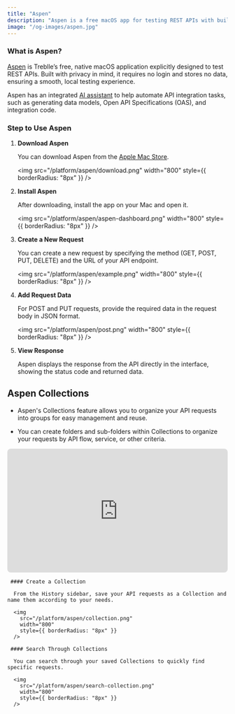 ```yaml
---
title: "Aspen"
description: "Aspen is a free macOS app for testing REST APIs with built-in AI assistance. No login required, no data stored—just a fast, local API testing experience."
image: "/og-images/aspen.jpg"
---
```


### What is Aspen?

[Aspen](https://treblle.com/product/aspen) is Treblle’s free, native macOS application explicitly designed to test REST APIs. Built with privacy in mind, it requires no login and stores no data, ensuring a smooth, local testing experience.

Aspen has an integrated [AI assistant](https://treblle.com/product/alfred) to help automate API integration tasks, such as generating data models, Open API Specifications (OAS), and integration code.

### Step to Use Aspen

1. **Download Aspen**  
    
    You can download Aspen from the [Apple Mac Store](https://apps.apple.com/us/app/aspen-your-apis-best-friend/id6475777033).

   <img
     src="/platform/aspen/download.png"
     width="800"
     style={{ borderRadius: "8px" }}
   />

2. **Install Aspen**  
   
   After downloading, install the app on your Mac and open it.

   <img
     src="/platform/aspen/aspen-dashboard.png"
     width="800"
     style={{ borderRadius: "8px" }}
   />

3. **Create a New Request**  
   
   You can create a new request by specifying the method (GET, POST, PUT, DELETE) and the URL of your API endpoint.

   <img
     src="/platform/aspen/example.png"
     width="800"
     style={{ borderRadius: "8px" }}
   />

4. **Add Request Data**
   
   For POST and PUT requests, provide the required data in the request body in JSON format.

   <img
     src="/platform/aspen/post.png"
     width="800"
     style={{ borderRadius: "8px" }}
   />

5. **View Response**
   
   Aspen displays the response from the API directly in the interface, showing the status code and returned data.

## Aspen Collections

   - Aspen's Collections feature allows you to organize your API requests into groups for easy management and reuse.

   - You can create folders and sub-folders within Collections to organize your requests by API flow, service, or other criteria.
   
   <div style="position: relative; padding-bottom: 56.25%; height: 0; overflow: hidden; max-width: 800px;">
    <iframe 
     src="https://www.youtube.com/embed/ut0lI2Euxt8" 
     style="position: absolute; top: 0; left: 0; width: 100%; height: 100%; border-radius: 8px;"
     frameborder="0"
     allowfullscreen>
    </iframe>
   </div>

     #### Create a Collection

      From the History sidebar, save your API requests as a Collection and name them according to your needs.

      <img
        src="/platform/aspen/collection.png"
        width="800"
        style={{ borderRadius: "8px" }}
      />

     #### Search Through Collections

      You can search through your saved Collections to quickly find specific requests.

      <img
        src="/platform/aspen/search-collection.png"
        width="800"
        style={{ borderRadius: "8px" }}
      />
